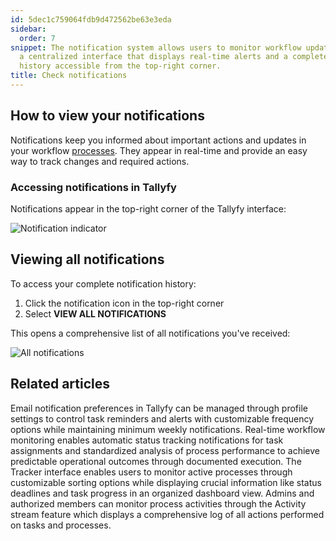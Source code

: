 ```yaml
---
id: 5dec1c759064fdb9d472562be63e3eda
sidebar:
  order: 7
snippet: The notification system allows users to monitor workflow updates through
  a centralized interface that displays real-time alerts and a complete notification
  history accessible from the top-right corner.
title: Check notifications
---
```


## How to view your notifications

Notifications keep you informed about important actions and updates in your workflow [processes](/products/pro/tracking-and-tasks/processes/). They appear in real-time and provide an easy way to track changes and required actions.

### Accessing notifications in Tallyfy

Notifications appear in the top-right corner of the Tallyfy interface:

![Notification indicator](https://screenshots.tallyfy.com/tallyfy%2Fpro%2Fdesktop-light-show-notifications.png)

## Viewing all notifications

To access your complete notification history:

1. Click the notification icon in the top-right corner
2. Select **VIEW ALL NOTIFICATIONS**

This opens a comprehensive list of all notifications you've received:

![All notifications](https://screenshots.tallyfy.com/tallyfy%2Fpro%2Fdesktop-light-show-all-notifications.png)


## Related articles
<CardGrid>
<LinkTitleCard header="<b>Personal Settings > Manage Email Notifications</b>" href="/products/pro/settings/personal-settings/how-can-i-manage-email-notifications-in-tallyfy/" > Email notification preferences in Tallyfy can be managed through profile settings to control task reminders and alerts with customizable frequency options while maintaining minimum weekly notifications. </LinkTitleCard>
<LinkTitleCard header="<b>Features > Real time status</b>" href="/products/pro/tutorials/features/real-time-status/" > Real-time workflow monitoring enables automatic status tracking notifications for task assignments and standardized analysis of process performance to achieve predictable operational outcomes through documented execution. </LinkTitleCard>
<LinkTitleCard header="<b>Tracker View > Manage and track my processes</b>" href="/products/pro/tracking-and-tasks/tracker-view/how-can-i-manage-and-track-my-processes-on-tallyfy/" > The Tracker interface enables users to monitor active processes through customizable sorting options while displaying crucial information like status deadlines and task progress in an organized dashboard view. </LinkTitleCard>
<LinkTitleCard header="<b>Tracker View > Check process activity</b>" href="/products/pro/tracking-and-tasks/tracker-view/how-can-i-track-process-activities-on-tallyfy/" > Admins and authorized members can monitor process activities through the Activity stream feature which displays a comprehensive log of all actions performed on tasks and processes. </LinkTitleCard>
</CardGrid>